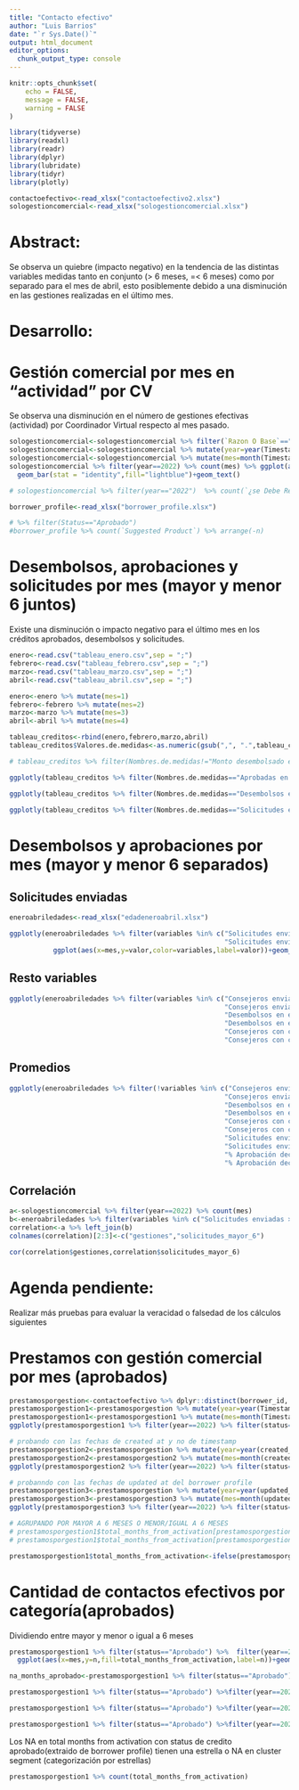 ```yaml
---
title: "Contacto efectivo"
author: "Luis Barrios"
date: "`r Sys.Date()`"
output: html_document
editor_options: 
  chunk_output_type: console
---
```


```r
knitr::opts_chunk$set(
	echo = FALSE,
	message = FALSE,
	warning = FALSE
)
```

```r
library(tidyverse)
library(readxl)
library(readr)
library(dplyr)
library(lubridate)
library(tidyr)
library(plotly)


```

```r
contactoefectivo<-read_xlsx("contactoefectivo2.xlsx")
sologestioncomercial<-read_xlsx("sologestioncomercial.xlsx")

```

# Abstract:

Se observa un quiebre (impacto negativo) en la tendencia de las distintas variables medidas tanto en conjunto (\> 6 meses, =\< 6 meses) como por separado para el mes de abril, esto posiblemente debido a una disminución en las gestiones realizadas en el último mes.

# Desarrollo:

# Gestión comercial por mes en "actividad" por CV

Se observa una disminución en el número de gestiones efectivas (actividad) por Coordinador Virtual respecto al mes pasado.

```r
sologestioncomercial<-sologestioncomercial %>% filter(`Razon O Base`=="Actividad")
sologestioncomercial<-sologestioncomercial %>% mutate(year=year(Timestamp))
sologestioncomercial<-sologestioncomercial %>% mutate(mes=month(Timestamp))
sologestioncomercial %>% filter(year==2022) %>% count(mes) %>% ggplot(aes(x=mes,y=n/9,label=round(n/9)))+
  geom_bar(stat = "identity",fill="lightblue")+geom_text()

# sologestioncomercial %>% filter(year=="2022")  %>% count(`¿se Debe Reangedar Con El Consejero?`) %>% arrange(-n) 

borrower_profile<-read_xlsx("borrower_profile.xlsx")

# %>% filter(Status=="Aprobado") 
#borrower_profile %>% count(`Suggested Product`) %>% arrange(-n) 
```

# Desembolsos, aprobaciones y solicitudes por mes (mayor y menor 6 juntos)

Existe una disminución o impacto negativo para el último mes en los créditos aprobados, desembolsos y solicitudes.

```r
enero<-read.csv("tableau_enero.csv",sep = ";")
febrero<-read.csv("tableau_febrero.csv",sep = ";")
marzo<-read.csv("tableau_marzo.csv",sep = ";")
abril<-read.csv("tableau_abril.csv",sep = ";")

enero<-enero %>% mutate(mes=1)
febrero<-febrero %>% mutate(mes=2)
marzo<-marzo %>% mutate(mes=3)
abril<-abril %>% mutate(mes=4)

tableau_creditos<-rbind(enero,febrero,marzo,abril)
tableau_creditos$Valores.de.medidas<-as.numeric(gsub(",", ".",tableau_creditos$Valores.de.medidas ))

# tableau_creditos %>% filter(Nombres.de.medidas!="Monto desembolsado en el mes")%>%  ggplot(aes(x=mes,y=Valores.de.medidas,color=Nombres.de.medidas))+geom_line()

ggplotly(tableau_creditos %>% filter(Nombres.de.medidas=="Aprobadas en el mes")%>%  ggplot(aes(x=mes,y=Valores.de.medidas,color=Nombres.de.medidas))+geom_line())


```

```r
ggplotly(tableau_creditos %>% filter(Nombres.de.medidas=="Desembolsos en el mes")%>%  ggplot(aes(x=mes,y=Valores.de.medidas,color=Nombres.de.medidas))+geom_line())
```

```r
ggplotly(tableau_creditos %>% filter(Nombres.de.medidas=="Solicitudes enviadas")%>%  ggplot(aes(x=mes,y=Valores.de.medidas,color=Nombres.de.medidas))+geom_line())
```

# Desembolsos y aprobaciones por mes (mayor y menor 6 separados)

## Solicitudes enviadas

```r
eneroabriledades<-read_xlsx("edadeneroabril.xlsx")

ggplotly(eneroabriledades %>% filter(variables %in% c("Solicitudes enviadas 1-6",
                                                      "Solicitudes enviadas > 6")) %>%
           ggplot(aes(x=mes,y=valor,color=variables,label=valor))+geom_line()+geom_text(color="black"))

```

## Resto variables

```r
ggplotly(eneroabriledades %>% filter(variables %in% c("Consejeros enviando 1-6",
                                                      "Consejeros enviando > 6",
                                                      "Desembolsos en el mes 1-6",
                                                      "Desembolsos en el mes > 6",
                                                      "Consejeros con crédito en el mes 1-6",
                                                      "Consejeros con crédito en el mes > 6"))  %>%  ggplot(aes(x=mes,y=valor,color=variables))+geom_line())
```

## Promedios

```r
ggplotly(eneroabriledades %>% filter(!variables %in% c("Consejeros enviando 1-6",
                                                      "Consejeros enviando > 6",
                                                      "Desembolsos en el mes 1-6",
                                                      "Desembolsos en el mes > 6",
                                                      "Consejeros con crédito en el mes 1-6",
                                                      "Consejeros con crédito en el mes > 6",
                                                      "Solicitudes enviadas 1-6",
                                                      "Solicitudes enviadas > 6",
                                                      "% Aprobación decididas mes > 6",
                                                      "% Aprobación decididas mes"))  %>%  ggplot(aes(x=mes,y=valor,color=variables))+geom_line())
```

## Correlación

```r
a<-sologestioncomercial %>% filter(year==2022) %>% count(mes) 
b<-eneroabriledades %>% filter(variables %in% c("Solicitudes enviadas > 6")) %>% select(mes,valor)
correlation<-a %>% left_join(b)
colnames(correlation)[2:3]<-c("gestiones","solicitudes_mayor_6")

cor(correlation$gestiones,correlation$solicitudes_mayor_6)
```

# Agenda pendiente:

Realizar más pruebas para evaluar la veracidad o falsedad de los cálculos siguientes

# Prestamos con gestión comercial por mes (aprobados)

```r
prestamosporgestion<-contactoefectivo %>% dplyr::distinct(borrower_id,.keep_all = TRUE)
prestamosporgestion1<-prestamosporgestion %>% mutate(year=year(Timestamp))
prestamosporgestion1<-prestamosporgestion1 %>% mutate(mes=month(Timestamp))
ggplotly(prestamosporgestion1 %>% filter(year==2022) %>% filter(status=="Aprobado") %>% count(mes) %>% ggplot(aes(x=mes,y=n,label=n))+geom_bar(stat = "identity",fill="lightblue")+geom_text()+labs(title = "Tomando la fecha del timestamp (fecha de la gestión comercial)"))

# probando con las fechas de created at y no de timestamp
prestamosporgestion2<-prestamosporgestion %>% mutate(year=year(created_at))
prestamosporgestion2<-prestamosporgestion2 %>% mutate(mes=month(created_at))
ggplotly(prestamosporgestion2 %>% filter(year==2022) %>% filter(status=="Aprobado") %>% count(mes) %>% ggplot(aes(x=mes,y=n,label=n))+geom_bar(stat = "identity",fill="lightblue")+geom_text()+labs(title = "Tomando la fecha del created at (borrower profile)"))

# probanndo con las fechas de updated at del borrower profile
prestamosporgestion3<-prestamosporgestion %>% mutate(year=year(updated_at))
prestamosporgestion3<-prestamosporgestion3 %>% mutate(mes=month(updated_at))
ggplotly(prestamosporgestion3 %>% filter(year==2022) %>% filter(status=="Aprobado") %>% count(mes) %>% ggplot(aes(x=mes,y=n,label=n))+geom_bar(stat = "identity",fill="lightblue")+geom_text()+labs(title = "Tomando la fecha del updated at (borrower profile)"))

# AGRUPANDO POR MAYOR A 6 MESES O MENOR/IGUAL A 6 MESES
# prestamosporgestion1$total_months_from_activation[prestamosporgestion1$total_months_from_activation>6]<-"Mayor 6 meses"
# prestamosporgestion1$total_months_from_activation[prestamosporgestion1$total_months_from_activation<7]<-"Menor o igual 6 meses"

prestamosporgestion1$total_months_from_activation<-ifelse(prestamosporgestion1$total_months_from_activation>6,"Mayor 6 meses",ifelse(prestamosporgestion1$total_months_from_activation<7,"Menor o igual 6 meses","NA"))

```

# Cantidad de contactos efectivos por categoría(aprobados)

Dividiendo entre mayor y menor o igual a 6 meses

```r
prestamosporgestion1 %>% filter(status=="Aprobado") %>%  filter(year==2022)  %>% count(mes,total_months_from_activation) %>% 
  ggplot(aes(x=mes,y=n,fill=total_months_from_activation,label=n))+geom_bar(stat = "identity",position = "dodge")+geom_text(position = position_dodge(width = .75))

na_months_aprobado<-prestamosporgestion1 %>% filter(status=="Aprobado") %>%filter(year==2022) %>% filter(!total_months_from_activation %in% c("Mayor 6 meses","Menor o igual 6 meses"))

prestamosporgestion1 %>% filter(status=="Aprobado") %>%filter(year==2022) %>% filter(total_months_from_activation %in% c("Mayor 6 meses")) %>% count(cluster_segment) %>% arrange(-n)

prestamosporgestion1 %>% filter(status=="Aprobado") %>%filter(year==2022) %>% filter(total_months_from_activation %in% c("Menor o igual 6 meses")) %>% count(cluster_segment) %>% arrange(-n)

prestamosporgestion1 %>% filter(status=="Aprobado") %>%filter(year==2022) %>% filter(!total_months_from_activation %in% c("Mayor 6 meses","Menor o igual 6 meses")) %>% count(cluster_segment) %>% arrange(-n)
```

Los NA en total months from activation con status de credito aprobado(extraido de borrower profile) tienen una estrella o NA en cluster segment (categorización por estrellas)

```r
prestamosporgestion1 %>% count(total_months_from_activation)
```
